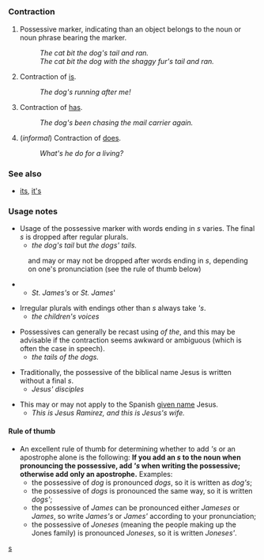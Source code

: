 =={{en}}==
[[Category:English language|s]]
===Contraction===
# Possessive marker, indicating than an object belongs to the noun or noun phrase bearing the marker.
#: ''The cat bit the dog's tail and ran.''
#: ''The cat bit the dog with the shaggy fur's tail and ran.''
# Contraction of [[is]].
#: ''The dog's running after me!''
# Contraction of [[has]].
#: ''The dog's been chasing the mail carrier again.''
#(''informal'') Contraction of [[does]].
#: ''What's he do for a living?''

===See also===
*[[its]], [[it's]]

===Usage notes===
*Usage of the possessive marker with words ending in ''s'' varies.  The final ''s'' is dropped after regular plurals.
**''the dog's tail'' but ''the dogs' tails.''
:and may or may not be dropped after words ending in ''s'', depending on one's pronunciation (see the rule of thumb below)
**''St. James's'' or ''St. James'''

*Irregular plurals with endings other than ''s'' always take '''s''.
**''the children's voices''

*Possessives can generally be recast using ''of the'', and this may be advisable if the contraction seems awkward or ambiguous (which is often the case in speech).
**''the tails of the dogs.''

*Traditionally, the possessive of the biblical name Jesus is written without a final ''s''.
**''Jesus' disciples''

*This may or may not apply to the Spanish [[given name]] Jesus.
**''This is Jesus Ramirez, and this is Jesus's wife.''

====Rule of thumb====
*An excellent rule of thumb for determining whether to add '' 's'' or an apostrophe alone is the following: '''If you add an ''s'' to the noun when pronouncing the possessive, add '' 's'' when writing the possessive; otherwise add only an apostrophe.'''  Examples:
**the possessive of ''dog'' is pronounced ''dogs'', so it is written as ''dog's'';
**the possessive of ''dogs'' is pronounced the same way, so it is written ''dogs' '';
**the possessive of ''James'' can be pronounced either ''Jameses'' or ''James'', so write ''James's'' or ''James' '' according to your pronunciation;
**the possessive of ''Joneses'' (meaning the people making up the Jones family) is pronounced ''Joneses'', so it is written ''Joneses' ''.

<!--possessive of pairs of names: "Jack's and Jill's pails" (one pail each), "Jack's and Jill's bucket" (one pail between them), "Jack and Jill's pails" (one pail each), "Jack and Jill's pail" (one pail or more than one?)-->